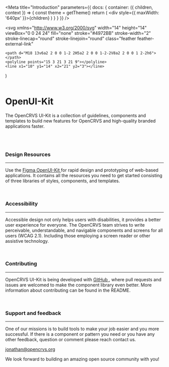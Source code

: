 <!--This Source Code Form is subject to the terms of the Mozilla Public
License, v. 2.0. If a copy of the MPL was not distributed with this
file, You can obtain one at https://mozilla.org/MPL/2.0/.

OpenCRVS is also distributed under the terms of the Civil Registration
& Healthcare Disclaimer located at http://opencrvs.org/license.

Copyright (C) The OpenCRVS Authors. OpenCRVS and the OpenCRVS
graphic logo are (registered/a) trademark(s) of Plan International.-->


<Meta
  title="Introduction"
  parameters={{
    docs: {
      container: ({ children, context }) => {
        const theme = getTheme()
        return (
          <DocsContainer context={context}>
            <ThemeProvider theme={theme}>
              <div style={{ maxWidth: '640px' }}>{children}</div>
            </ThemeProvider>
          </DocsContainer>
        )
      }
    }
  }}
/>

  <svg
    xmlns="http://www.w3.org/2000/svg"
    width="14"
    height="14"
    viewBox="0 0 24 24"
    fill="none"
    stroke="#4972BB"
    stroke-width="2"
    stroke-linecap="round"
    stroke-linejoin="round"
    class="feather feather-external-link"
  >
    <path d="M18 13v6a2 2 0 0 1-2 2H5a2 2 0 0 1-2-2V8a2 2 0 0 1 2-2h6"></path>
    <polyline points="15 3 21 3 21 9"></polyline>
    <line x1="10" y1="14" x2="21" y2="3"></line>
  </svg>
)

<Pill label="v 1.0.0" type="default" size="small" />
<br />
<br />

# OpenUI-Kit

The OpenCRVS UI-Kit is a collection of guidelines, components and templates to build new features for OpenCRVS and high-quality branded applications faster.

<br />
<br />

### Design Resources

---

Use the <a href="https://www.figma.com/file/SsqCzO2eherXXCKyixmli9/OpenCRVS-Design-System-v2-WIP?node-id=0%3A1" target="_blank">Figma OpenUI-Kit <ExternalLinkIcon /></a> for rapid design and prototyping of web-based applications. It contains all the resources you need to get started consisting of three libraries of styles, components, and templates.

<br />

### Accessibility

---

Accessible design not only helps users with disabilities, it provides a better user experience for everyone. The OpenCRVS team strives to write perceivable, understandable, and navigable components and screens for all users (WCAG 2.1). Including those employing a screen reader or other assistive technology.

<br />

### Contributing

---

OpenCRVS UI-Kit is being developed with <a href="https://github.com/opencrvs/opencrvs-core" target="_blank">GitHub <ExternalLinkIcon /></a>, where pull requests and issues are welcomed to make the component library even better. More information about contributing can be found in the README.

<br />

### Support and feedback

---

One of our missions is to build tools to make your job easier and you more successful. If there is a component or pattern you need or you have any other feedback, question or comment please reach contact us.

jonathan@opencrvs.org

We look forward to building an amazing open source community with you!

<br />
